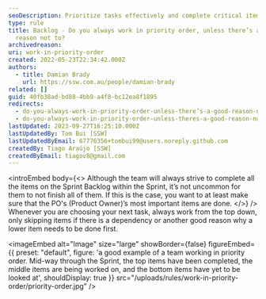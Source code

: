 ```yaml
---
seoDescription: Prioritize tasks effectively and complete critical items first, only deviating if dependencies or good reasons exist.
type: rule
title: Backlog - Do you always work in priority order, unless there’s a good
  reason not to?
archivedreason:
uri: work-in-priority-order
created: 2022-05-23T22:34:42.000Z
authors:
  - title: Damian Brady
    url: https://ssw.com.au/people/damian-brady
related: []
guid: 40fb38ad-bd88-4bb9-a4f8-bc12ea8f1895
redirects:
  - do-you-always-work-in-priority-order-unless-there’s-a-good-reason-not-to
  - do-you-always-work-in-priority-order-unless-theres-a-good-reason-not-to
lastUpdated: 2023-09-27T16:25:10.000Z
lastUpdatedBy: Tom Bui [SSW]
lastUpdatedByEmail: 67776356+tombui99@users.noreply.github.com
createdBy: Tiago Araújo [SSW]
createdByEmail: tiagov8@gmail.com
---
```


<introEmbed
  body={<>
Although the team will always strive to complete all the items on the Sprint Backlog within the Sprint, it’s not uncommon for them to not finish all of them. If this is the case, you want to at least make sure that the PO's (Product Owner)’s most important items are done.
  </>}
/>
Whenever you are choosing your next task, always work from the top down, only skipping items if there is a dependency or another good reason why a lower item needs to be done first.


<imageEmbed
  alt="Image"
  size="large"
  showBorder={false}
  figureEmbed={{
    preset: "default",
    figure: 'a good example of a team working in priority order. Mid-way through the Sprint, the top items have been completed, the middle items are being worked on, and the bottom items have yet to be looked at',
    shouldDisplay: true
  }}
  src="/uploads/rules/work-in-priority-order/priority-order.jpg"
/>
